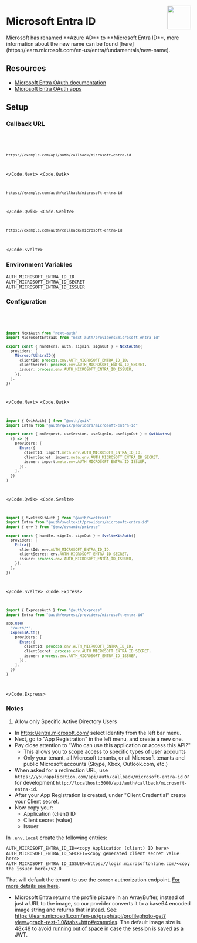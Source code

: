 
<img
  align="right"
  src="/img/providers/microsoft-entra-id.svg"
  height="64"
  width="64"
/>

# Microsoft Entra ID

<Callout>
  Microsoft has renamed **Azure AD** to **Microsoft Entra ID**, more information
  about the new name can be found
  [here](https://learn.microsoft.com/en-us/entra/fundamentals/new-name).
</Callout>

## Resources

- [Microsoft Entra OAuth documentation](https://learn.microsoft.com/en-us/entra/identity-platform/v2-oauth2-auth-code-flow)
- [Microsoft Entra OAuth apps](https://learn.microsoft.com/en-us/entra/identity-platform/quickstart-register-app)

## Setup

### Callback URL

<Code>
  <Code.Next>

```bash
https://example.com/api/auth/callback/microsoft-entra-id
```

  </Code.Next>
  <Code.Qwik>

```bash
https://example.com/auth/callback/microsoft-entra-id
```

  </Code.Qwik>
  <Code.Svelte>

```bash
https://example.com/auth/callback/microsoft-entra-id
```

  </Code.Svelte>
</Code>

### Environment Variables

```
AUTH_MICROSOFT_ENTRA_ID_ID
AUTH_MICROSOFT_ENTRA_ID_SECRET
AUTH_MICROSOFT_ENTRA_ID_ISSUER
```

### Configuration

<Code>
  <Code.Next>

```ts filename="/auth.ts"
import NextAuth from "next-auth"
import MicrosoftEntraID from "next-auth/providers/microsoft-entra-id"

export const { handlers, auth, signIn, signOut } = NextAuth({
  providers: [
    MicrosoftEntraID({
      clientId: process.env.AUTH_MICROSOFT_ENTRA_ID_ID,
      clientSecret: process.env.AUTH_MICROSOFT_ENTRA_ID_SECRET,
      issuer: process.env.AUTH_MICROSOFT_ENTRA_ID_ISSUER,
    }),
  ],
})
```

  </Code.Next>
  <Code.Qwik>
  
```ts filename="/src/routes/plugin@auth.ts"
import { QwikAuth$ } from "@auth/qwik"
import Entra from "@auth/qwik/providers/microsoft-entra-id"

export const { onRequest, useSession, useSignIn, useSignOut } = QwikAuth$(
  () => ({
    providers: [
      Entra({
        clientId: import.meta.env.AUTH_MICROSOFT_ENTRA_ID_ID,
        clientSecret: import.meta.env.AUTH_MICROSOFT_ENTRA_ID_SECRET,
        issuer: import.meta.env.AUTH_MICROSOFT_ENTRA_ID_ISSUER,
      }),
    ],
  })
)
```

  </Code.Qwik>
  <Code.Svelte>

```ts filename="/src/auth.ts"
import { SvelteKitAuth } from "@auth/sveltekit"
import Entra from "@auth/sveltekit/providers/microsoft-entra-id"
import { env } from "$env/dynamic/private"

export const { handle, signIn, signOut } = SvelteKitAuth({
  providers: [
    Entra({
      clientId: env.AUTH_MICROSOFT_ENTRA_ID_ID,
      clientSecret: env.AUTH_MICROSOFT_ENTRA_ID_SECRET,
      issuer: process.env.AUTH_MICROSOFT_ENTRA_ID_ISSUER,
    }),
  ],
})
```

  </Code.Svelte>
  <Code.Express>

```ts filename="/src/app.ts"
import { ExpressAuth } from "@auth/express"
import Entra from "@auth/express/providers/microsoft-entra-id"

app.use(
  "/auth/*",
  ExpressAuth({
    providers: [
      Entra({
        clientId: process.env.AUTH_MICROSOFT_ENTRA_ID_ID,
        clientSecret: process.env.AUTH_MICROSOFT_ENTRA_ID_SECRET,
        issuer: process.env.AUTH_MICROSOFT_ENTRA_ID_ISSUER,
      }),
    ],
  })
)
```

  </Code.Express>
</Code>

### Notes

1. Allow only Specific Active Directory Users

- In https://entra.microsoft.com/ select Identity from the left bar menu.
- Next, go to "App Registration" in the left menu, and create a new one.
- Pay close attention to "Who can use this application or access this API?"
  - This allows you to scope access to specific types of user accounts
  - Only your tenant, all Microsoft tenants, or all Microsoft tenants and public Microsoft accounts (Skype, Xbox, Outlook.com, etc.)
- When asked for a redirection URL, use `https://yourapplication.com/api/auth/callback/microsoft-entra-id` or for development `http://localhost:3000/api/auth/callback/microsoft-entra-id`.
- After your App Registration is created, under "Client Credential" create your Client secret.
- Now copy your:
  - Application (client) ID
  - Client secret (value)
  - Issuer

In `.env.local` create the following entries:

```
AUTH_MICROSOFT_ENTRA_ID_ID=<copy Application (client) ID here>
AUTH_MICROSOFT_ENTRA_ID_SECRET=<copy generated client secret value here>
AUTH_MICROSOFT_ENTRA_ID_ISSUER=https://login.microsoftonline.com/<copy the issuer here>/v2.0
```

That will default the tenant to use the `common` authorization endpoint. [For more details see here](https://learn.microsoft.com/en-us/entra/identity-platform/v2-protocols#endpoints).

- Microsoft Entra returns the profile picture in an ArrayBuffer, instead of just a URL to the image, so our provider converts it to a base64 encoded image string and returns that instead. See: https://learn.microsoft.com/en-us/graph/api/profilephoto-get?view=graph-rest-1.0&tabs=http#examples. The default image size is 48x48 to avoid [running out of space](https://next-auth.js.org/faq#:~:text=What%20are%20the%20disadvantages%20of%20JSON%20Web%20Tokens%3F) in case the session is saved as a JWT.
